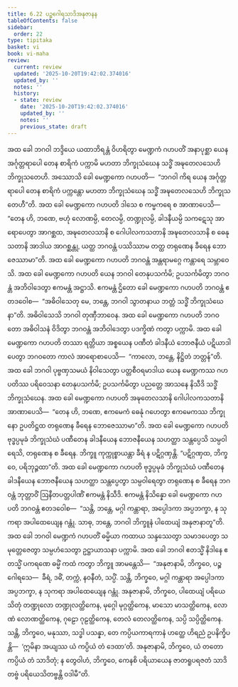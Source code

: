```yaml
---
title: 6.22 ပဉ္စဂေါရသာဒိအနုဇာနန
tableOfContents: false
sidebar:
  order: 22
type: tipitaka
basket: vi
book: vi-maha
review:
  current: review
  updated: '2025-10-20T19:42:02.374016'
  updated_by: ''
  notes: ''
  history:
  - state: review
    date: '2025-10-20T19:42:02.374016'
    updated_by: ''
    notes: ''
    previous_state: draft
---
```



<DynamicBreadcrumb />


<ReviewStatus review={frontmatter.review} showDetails={true} />

<HypothesisAnnotation frontmatter={frontmatter} />

<Division number="299" book="vi-maha" e="ch" v="3" p="341">

<Paragraph number="1350" book="vi-maha">
အထ ခေါ ဘဂဝါ ဘဒ္ဒိယေ ယထာဘိရန္တံ ဝိဟရိတွာ မေဏ္ဍကံ ဂဟပတိံ အနာပုစ္ဆာ ယေန အင်္ဂုတ္တရာပေါ တေန စာရိကံ ပက္ကာမိ မဟတာ ဘိက္ခုသံဃေန သဒ္ဓိံ အဍ္ဎတေလသေဟိ ဘိက္ခုသတေဟိ. အဿောသိ ခေါ မေဏ္ဍကော ဂဟပတိ—  “ဘဂဝါ ကိရ ယေန အင်္ဂုတ္တရာပေါ တေန စာရိကံ ပက္ကန္တော မဟတာ ဘိက္ခုသံဃေန သဒ္ဓိံ အဍ္ဎတေလသေဟိ ဘိက္ခုသတေဟီ”တိ. အထ ခေါ မေဏ္ဍကော ဂဟပတိ ဒါသေ စ ကမ္မကရေ စ အာဏာပေသိ—  “တေန ဟိ, ဘဏေ, ဗဟုံ လောဏမ္ပိ, တေလမ္ပိ, တဏ္ဍုလမ္ပိ, ခါဒနီယမ္ပိ သကဋေသု အာရောပေတွာ အာဂစ္ဆထ, အဍ္ဎတေလသာနိ စ ဂေါပါလကသတာနိ အဍ္ဎတေလသာနိ စ ဓေနုသတာနိ အာဒါယ အာဂစ္ဆန္တု, ယတ္ထ ဘဂဝန္တံ ပဿိဿာမ တတ္ထ တရုဏေန ခီရေန ဘောဇေဿာမာ”တိ. အထ ခေါ မေဏ္ဍကော ဂဟပတိ ဘဂဝန္တံ အန္တရာမဂ္ဂေ ကန္တာရေ သမ္ဘာဝေသိ. အထ ခေါ မေဏ္ဍကော ဂဟပတိ ယေန ဘဂဝါ တေနုပသင်္ကမိ; ဥပသင်္ကမိတွာ ဘဂဝန္တံ အဘိဝါဒေတွာ ဧကမန္တံ အဋ္ဌာသိ. ဧကမန္တံ ဌိတော ခေါ မေဏ္ဍကော ဂဟပတိ ဘဂဝန္တံ ဧတဒဝေါစ—  “အဓိဝါသေတု မေ, ဘန္တေ, ဘဂဝါ သွာတနာယ ဘတ္တံ သဒ္ဓိံ ဘိက္ခုသံဃေနာ”တိ. အဓိဝါသေသိ ဘဂဝါ တုဏှီဘာဝေန. အထ ခေါ မေဏ္ဍကော ဂဟပတိ ဘဂဝတော အဓိဝါသနံ ဝိဒိတွာ ဘဂဝန္တံ အဘိဝါဒေတွာ ပဒက္ခိဏံ ကတွာ ပက္ကာမိ.
</Paragraph>

<Paragraph number="1351" book="vi-maha">
အထ ခေါ မေဏ္ဍကော ဂဟပတိ တဿာ ရတ္တိယာ အစ္စယေန ပဏီတံ ခါဒနီယံ ဘောဇနီယံ ပဋိယာဒါပေတွာ ဘဂဝတော ကာလံ အာရောစာပေသိ—  “ကာလော, ဘန္တေ, နိဋ္ဌိတံ ဘတ္တန်”တိ. အထ ခေါ ဘဂဝါ ပုဗ္ဗဏှသမယံ နိဝါသေတွာ ပတ္တစီဝရမာဒါယ ယေန မေဏ္ဍကဿ ဂဟပတိဿ ပရိဝေသနာ တေနုပသင်္ကမိ; ဥပသင်္ကမိတွာ ပညတ္တေ အာသနေ နိသီဒိ သဒ္ဓိံ ဘိက္ခုသံဃေန. အထ ခေါ မေဏ္ဍကော ဂဟပတိ အဍ္ဎတေလသာနိ ဂေါပါလကသတာနိ အာဏာပေသိ—  “တေန ဟိ, ဘဏေ, ဧကမေကံ ဓေနုံ ဂဟေတွာ ဧကမေကဿ ဘိက္ခုနော ဥပတိဋ္ဌထ တရုဏေန ခီရေန ဘောဇေဿာမာ”တိ. အထ ခေါ မေဏ္ဍကော ဂဟပတိ ဗုဒ္ဓပ္ပမုခံ ဘိက္ခုသံဃံ ပဏီတေန ခါဒနီယေန ဘောဇနီယေန သဟတ္ထာ သန္တပ္ပေသိ သမ္ပဝါရေသိ, တရုဏေန စ ခီရေန. ဘိက္ခူ ကုက္ကုစ္စာယန္တာ ခီရံ န ပဋိဂ္ဂဏှန္တိ. “ပဋိဂ္ဂဏှထ, ဘိက္ခဝေ, ပရိဘုဉ္ဇထာ”တိ. အထ ခေါ မေဏ္ဍကော ဂဟပတိ ဗုဒ္ဓပ္ပမုခံ ဘိက္ခုသံဃံ ပဏီတေန ခါဒနီယေန ဘောဇနီယေန သဟတ္ထာ သန္တပ္ပေတွာ သမ္ပဝါရေတွာ တရုဏေန စ ခီရေန ဘဂဝန္တံ ဘုတ္တာဝိံ ဩနီတပတ္တပါဏိံ ဧကမန္တံ နိသီဒိ. ဧကမန္တံ နိသိန္နော ခေါ မေဏ္ဍကော ဂဟပတိ ဘဂဝန္တံ ဧတဒဝေါစ—  “သန္တိ, ဘန္တေ, မဂ္ဂါ ကန္တာရာ, အပ္ပေါဒကာ အပ္ပဘက္ခာ, န သုကရာ အပါထေယျေန ဂန္တုံ. သာဓု, ဘန္တေ, ဘဂဝါ ဘိက္ခူနံ ပါထေယျံ အနုဇာနာတူ”တိ. အထ ခေါ ဘဂဝါ မေဏ္ဍကံ ဂဟပတိံ ဓမ္မိယာ ကထာယ သန္ဒဿေတွာ သမာဒပေတွာ သမုတ္တေဇေတွာ သမ္ပဟံသေတွာ ဥဋ္ဌာယာသနာ ပက္ကာမိ.
</Paragraph>

<Paragraph number="1352" book="vi-maha">
အထ ခေါ ဘဂဝါ ဧတသ္မိံ နိဒါနေ ဧတသ္မိံ ပကရဏေ ဓမ္မိံ ကထံ ကတွာ ဘိက္ခူ အာမန္တေသိ—  “အနုဇာနာမိ, ဘိက္ခဝေ, ပဉ္စ ဂေါရသေ—  ခီရံ, ဒဓိံ, တက္ကံ, နဝနီတံ, သပ္ပိံ. သန္တိ, ဘိက္ခဝေ, မဂ္ဂါ ကန္တာရာ အပ္ပေါဒကာ အပ္ပဘက္ခာ, န သုကရာ အပါထေယျေန ဂန္တုံ. အနုဇာနာမိ, ဘိက္ခဝေ, ပါထေယျံ ပရိယေသိတုံ တဏ္ဍုလော တဏ္ဍုလတ္ထိကေန, မုဂ္ဂေါ မုဂ္ဂတ္ထိကေန, မာသော မာသတ္ထိကေန, လောဏံ လောဏတ္ထိကေန, ဂုဠော ဂုဠတ္ထိကေန, တေလံ တေလတ္ထိကေန, သပ္ပိ သပ္ပိတ္ထိကေန. သန္တိ, ဘိက္ခဝေ, မနုဿာ, သဒ္ဓါ ပသန္နာ, တေ ကပ္ပိယကာရကာနံ ဟတ္ထေ ဟိရညံ ဥပနိက္ခိပန္တိ—  ‘ဣမိနာ အယျဿ ယံ ကပ္ပိယံ တံ ဒေထာ’တိ. အနုဇာနာမိ, ဘိက္ခဝေ, ယံ တတော ကပ္ပိယံ တံ သာဒိတုံ; န တွေဝါဟံ, ဘိက္ခဝေ, ကေနစိ ပရိယာယေန ဇာတရူပရဇတံ သာဒိတဗ္ဗံ ပရိယေသိတဗ္ဗန္တိ ဝဒါမီ”တိ.
</Paragraph>
</Division>